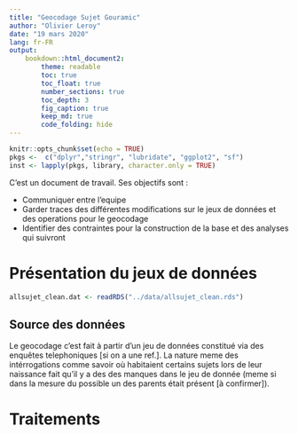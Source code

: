 ```yaml
---
title: "Geocodage Sujet Gouramic"
author: "Olivier Leroy"
date: "19 mars 2020"
lang: fr-FR
output: 
    bookdown::html_document2:
        theme: readable
        toc: true
        toc_float: true
        number_sections: true
        toc_depth: 3
        fig_caption: true
        keep_md: true
        code_folding: hide
---
```


```r
knitr::opts_chunk$set(echo = TRUE)
pkgs <-  c("dplyr","stringr", "lubridate", "ggplot2", "sf")
inst <- lapply(pkgs, library, character.only = TRUE)
```

C'est un document de travail. Ses objectifs sont : 

* Communiquer entre l'equipe 
* Garder traces des différentes modifications sur le jeux de données et des operations pour le geocodage
* Identifier des contraintes pour la construction de la base et des analyses qui suivront


# Présentation du jeux de données 

```r
allsujet_clean.dat <- readRDS("../data/allsujet_clean.rds")

```


## Source des données 

Le geocodage c'est fait à partir d'un jeu de données constitué via des enquêtes telephoniques [si on a une ref.]. La nature meme des intérrogations comme savoir où habitaient certains sujets lors de leur naissance fait qu'il y a des des manques dans le jeu de donnée (meme si dans la mesure du possible un des parents était présent [à confirmer]). 




# Traitements 